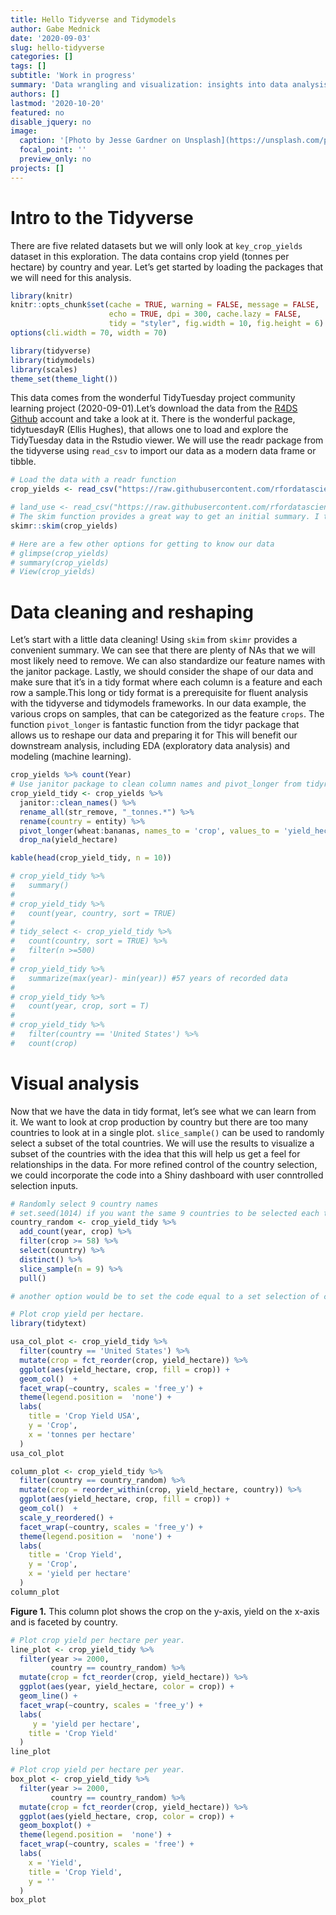 ```yaml
---
title: Hello Tidyverse and Tidymodels
author: Gabe Mednick
date: '2020-09-03'
slug: hello-tidyverse
categories: []
tags: []
subtitle: 'Work in progress'
summary: 'Data wrangling and visualization: insights into data analysis with the tidyverse'
authors: []
lastmod: '2020-10-20'
featured: no
disable_jquery: no
image:
  caption: '[Photo by Jesse Gardner on Unsplash](https://unsplash.com/photos/JYU14tnbfOA)'
  focal_point: ''
  preview_only: no
projects: []
---
```

# Intro to the Tidyverse
 There are five related datasets but we will only look at `key_crop_yields` dataset in this exploration. The data contains crop yield (tonnes per hectare) by country and year. Let's get started by loading the packages that we will need for this analysis.

```r
library(knitr)
knitr::opts_chunk$set(cache = TRUE, warning = FALSE, message = FALSE, 
                      echo = TRUE, dpi = 300, cache.lazy = FALSE,
                      tidy = "styler", fig.width = 10, fig.height = 6)
options(cli.width = 70, width = 70)

library(tidyverse)
library(tidymodels)
library(scales)
theme_set(theme_light())
```

This data comes from the wonderful TidyTuesday project community learning project (2020-09-01).Let's download the data from the [R4DS Github](https://github.com/rfordatascience/tidytuesday) account and take a look at it. There is the wonderful package, tidytuesdayR (Ellis Hughes), that allows one to load and explore the TidyTuesday data in the Rstudio viewer. We will use the readr package from the tidyverse using `read_csv` to import our data as a modern data frame or tibble.
```r

# Load the data with a readr function
crop_yields <- read_csv("https://raw.githubusercontent.com/rfordatascience/tidytuesday/master/data/2020/2020-09-01/key_crop_yields.csv")

# land_use <- read_csv("https://raw.githubusercontent.com/rfordatascience/tidytuesday/master/data/2020/2020-09-01/land_use_vs_yield_change_in_cereal_production.csv") %>% janitor::clean_names()
# The skim function provides a great way to get an initial summary. I typically use View() as well to view the dataset in Rstudio
skimr::skim(crop_yields)

# Here are a few other options for getting to know our data
# glimpse(crop_yields) 
# summary(crop_yields)
# View(crop_yields)
```
# Data cleaning and reshaping
Let's start with a little data cleaning! Using `skim` from `skimr` provides a convenient summary. We can see that there are plenty of NAs that we will most likely need to remove. We can also standardize our feature names with the janitor package. Lastly, we should consider the shape of our data and make sure that it's in a tidy format where each column is a feature and each row a sample.This long or tidy format is a prerequisite for fluent analysis with the tidyverse and tidymodels frameworks. In our data example, the various crops on samples, that can be categorized as the feature `crops`. The function `pivot_longer` is fantastic function from the tidyr package that allows us to reshape our data and preparing it for  This will benefit our downstream analysis, including EDA (exploratory data analysis) and modeling (machine learning). 
```r
crop_yields %>% count(Year)
# Use janitor package to clean column names and pivot_longer from tidyr to tidy the data.
crop_yield_tidy <- crop_yields %>% 
  janitor::clean_names() %>% 
  rename_all(str_remove, "_tonnes.*") %>% 
  rename(country = entity) %>% 
  pivot_longer(wheat:bananas, names_to = 'crop', values_to = 'yield_hectare') %>% 
  drop_na(yield_hectare)

kable(head(crop_yield_tidy, n = 10))

```

```r
# crop_yield_tidy %>% 
#   summary()
# 
# crop_yield_tidy %>% 
#   count(year, country, sort = TRUE)
# 
# tidy_select <- crop_yield_tidy %>% 
#   count(country, sort = TRUE) %>% 
#   filter(n >=500)
# 
# crop_yield_tidy %>% 
#   summarize(max(year)- min(year)) #57 years of recorded data
# 
# crop_yield_tidy %>% 
#   count(year, crop, sort = T)
# 
# crop_yield_tidy %>% 
#   filter(country == 'United States') %>% 
#   count(crop)


```

# Visual analysis
Now that we have the data in tidy format, let's see what we can learn from it. We want to look at crop production by country but there are too many countries to look at in a single plot. `slice_sample()` can be used to randomly select a subset of the total countries. We will use the results to visualize a subset of the countries with the idea that this will help us get a feel for relationships in the data. For more refined control of the country selection, we could incorporate the code into a Shiny dashboard with user conntrolled selection inputs. 

```r
# Randomly select 9 country names
# set.seed(1014) if you want the same 9 countries to be selected each time
country_random <- crop_yield_tidy %>% 
  add_count(year, crop) %>% 
  filter(crop >= 58) %>% 
  select(country) %>% 
  distinct() %>% 
  slice_sample(n = 9) %>% 
  pull()

# another option would be to set the code equal to a set selection of countries: E.g., countries <- c('GUM',	'IND',	'YEM',	'NAM',	'URY', 'USA')

# Plot crop yield per hectare.
library(tidytext)

usa_col_plot <- crop_yield_tidy %>% 
  filter(country == 'United States') %>% 
  mutate(crop = fct_reorder(crop, yield_hectare)) %>%
  ggplot(aes(yield_hectare, crop, fill = crop)) +
  geom_col()  +
  facet_wrap(~country, scales = 'free_y') +
  theme(legend.position =  'none') +
  labs(
    title = 'Crop Yield USA',
    y = 'Crop',
    x = 'tonnes per hectare'
  )
usa_col_plot

column_plot <- crop_yield_tidy %>% 
  filter(country == country_random) %>% 
  mutate(crop = reorder_within(crop, yield_hectare, country)) %>%
  ggplot(aes(yield_hectare, crop, fill = crop)) +
  geom_col()  +
  scale_y_reordered() +
  facet_wrap(~country, scales = 'free_y') +
  theme(legend.position =  'none') +
  labs(
    title = 'Crop Yield',
    y = 'Crop',
    x = 'yield per hectare'
  )
column_plot
```
**Figure 1.** This column plot shows the crop on the y-axis, yield on the x-axis and is faceted by country.

```r
# Plot crop yield per hectare per year.
line_plot <- crop_yield_tidy %>% 
  filter(year >= 2000,
         country == country_random) %>% 
  mutate(crop = fct_reorder(crop, yield_hectare)) %>% 
  ggplot(aes(year, yield_hectare, color = crop)) +
  geom_line() +
  facet_wrap(~country, scales = 'free_y') +
  labs(
     y = 'yield per hectare',
    title = 'Crop Yield'
  )
line_plot
```


```r
# Plot crop yield per hectare per year.
box_plot <- crop_yield_tidy %>% 
  filter(year >= 2000,
         country == country_random) %>% 
  mutate(crop = fct_reorder(crop, yield_hectare)) %>% 
  ggplot(aes(yield_hectare, crop, color = crop)) +
  geom_boxplot() +
  theme(legend.position =  'none') +
  facet_wrap(~country, scales = 'free') +
  labs(
    x = 'Yield',
    title = 'Crop Yield',
    y = ''
  )
box_plot

```

